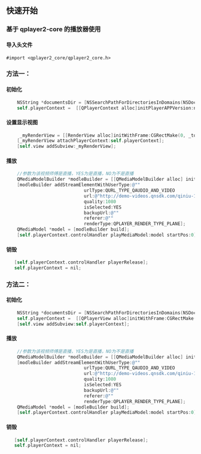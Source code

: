 ## 快速开始

### 基于 qplayer2-core 的播放器使用

#### 导入头文件

```
#import <qplayer2_core/qplayer2_core.h>
```



### 方法一：

#### 初始化


```objective-c
    NSString *documentsDir = [NSSearchPathForDirectoriesInDomains(NSDocumentDirectory, NSUserDomainMask, YES) lastObject];  
    self.playerContext =  [[QPlayerContext alloc]initPlayerAPPVersion:nil localStorageDir:documentsDir logLevel:LOG_VERBOSE];
```

#### 设置显示视图

```objective-c
     _myRenderView = [[RenderView alloc]initWithFrame:CGRectMake(0, _topSpace, PLAYER_PORTRAIT_WIDTH, PLAYER_PORTRAIT_HEIGHT)];
    [_myRenderView attachPlayerContext:self.playerContext];
    [self.view addSubview:_myRenderView];
```

#### 播放

```objective-c
    //参数为该视频师傅是直播，YES为是直播，NO为不是直播
    QMediaModelBuilder *modleBuilder = [[QMediaModelBuilder alloc] initWithIsLive:NO];
    [modleBuilder addStreamElementWithUserType:@""                                                     //预留字段，可以为空
                             urlType:QURL_TYPE_QAUDIO_AND_VIDEO                      //资源的类型，这里的url对应的资源是音视频
                             url:@"http://demo-videos.qnsdk.com/qiniu-1080p.mp4"     //播放地址
                             quality:1080                                            //清晰度数值标记为1080
                             isSelected:YES                                          //是否是默认元素，默认元素是指，起播的时候默认会播放这个元素
                             backupUrl:@""                                            //备用地址
                             referer:@""                                              //http/https 协议的地址 支持该属性              
                             renderType:QPLAYER_RENDER_TYPE_PLANE];                   //视频类型
    QMediaModel *model = [modleBuilder build];
    [self.playerContext.controlHandler playMediaModel:model startPos:0];
```



#### 销毁

```objective-c
   [self.playerContext.controlHandler playerRelease];       
   self.playerContext = nil;
```

### 方法二：

#### 初始化

```objective-c
    NSString *documentsDir = [NSSearchPathForDirectoriesInDomains(NSDocumentDirectory, NSUserDomainMask, YES) lastObject];  
    self.playerContext =  [[QPlayerView alloc]initWithFrame:CGRectMake(0, 100, 100, 100) APPVersion:@"" localStorageDir:documentsDir logLevel:LOG_VERBOSE];
    [self.view addSubview:self.playerContext];
```

#### 播放

```objective-c
    //参数为该视频师傅是直播，YES为是直播，NO为不是直播
    QMediaModelBuilder *modleBuilder = [[QMediaModelBuilder alloc] initWithIsLive:NO];
    [modleBuilder addStreamElementWithUserType:@""                                                     //预留字段，可以为空
                             urlType:QURL_TYPE_QAUDIO_AND_VIDEO                      //资源的类型，这里的url对应的资源是音视频
                             url:@"http://demo-videos.qnsdk.com/qiniu-1080p.mp4"     //播放地址
                             quality:1080                                            //清晰度数值标记为1080
                             isSelected:YES                                          //是否是默认元素，默认元素是指，起播的时候默认会播放这个元素
                             backupUrl:@""                                            //备用地址
                             referer:@""                                              //http/https 协议的地址 支持该属性              
                             renderType:QPLAYER_RENDER_TYPE_PLANE];                   //视频类型
    QMediaModel *model = [modleBuilder build];
    [self.playerContext.controlHandler playMediaModel:model startPos:0];
```

#### 销毁

```objective-c
   [self.playerContext.controlHandler playerRelease];       
   self.playerContext = nil;
```
